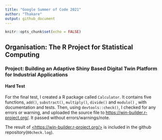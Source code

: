 ```yaml
---
title: "Google Summer of Code 2021"
author: "Thakare"
output: github_document
---
```


```r
knitr::opts_chunk$set(echo = FALSE)
```

## Organisation: The R Project for Statistical Computing

### Project: Building an Adaptive Shiny Based Digital Twin Platform for Industrial Applications



#### Hard Test

For the final test, I created a R package called `Calculator`. It contains five functions, `add()`, `substract()`, `multiply()`, `divide()` and `modulo()` , with documentation and tests. Then, using `devtools::check()`, I checked for any errors or warning, and uploaded the source file to <https://win-builder.r-project.org/>. It passed without errors/warnings/note.

The result of [\<https://win-builder.r-project.org/\>](https://win-builder.r-project.org/){.uri} is included in the github repository(`00check.log`).
